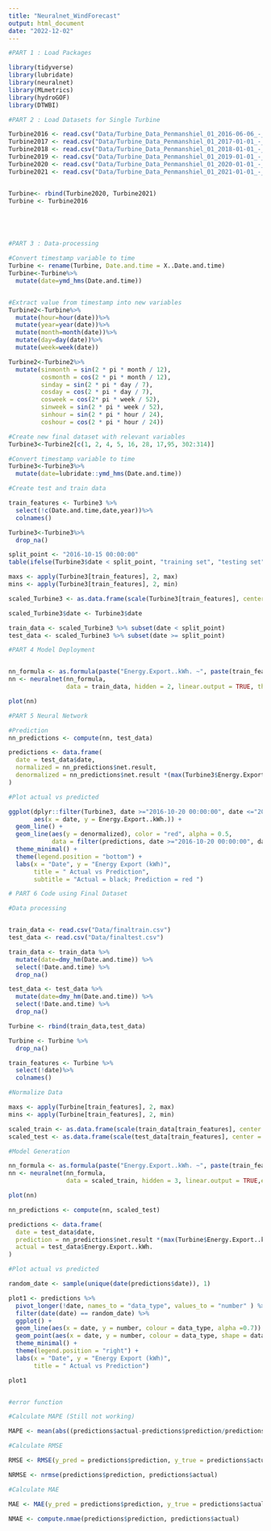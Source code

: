 ```yaml
---
title: "Neuralnet_WindForecast"
output: html_document
date: "2022-12-02"
---
```


```r
#PART 1 : Load Packages

library(tidyverse)
library(lubridate)
library(neuralnet)
library(MLmetrics)
library(hydroGOF)
library(DTWBI)

```

```r
#PART 2 : Load Datasets for Single Turbine

Turbine2016 <- read.csv("Data/Turbine_Data_Penmanshiel_01_2016-06-06_-_2017-01-01_1042.csv", skip = 9)
Turbine2017 <- read.csv("Data/Turbine_Data_Penmanshiel_01_2017-01-01_-_2018-01-01_1042.csv", skip = 9)
Turbine2018 <- read.csv("Data/Turbine_Data_Penmanshiel_01_2018-01-01_-_2019-01-01_1042.csv", skip = 9)
Turbine2019 <- read.csv("Data/Turbine_Data_Penmanshiel_01_2019-01-01_-_2020-01-01_1042.csv", skip = 9)
Turbine2020 <- read.csv("Data/Turbine_Data_Penmanshiel_01_2020-01-01_-_2021-01-01_1042.csv", skip = 9)
Turbine2021 <- read.csv("Data/Turbine_Data_Penmanshiel_01_2021-01-01_-_2021-07-01_1042.csv", skip = 9)


Turbine<- rbind(Turbine2020, Turbine2021)
Turbine <- Turbine2016






```

```r
#PART 3 : Data-processing

#Convert timestamp variable to time
Turbine <- rename(Turbine, Date.and.time = X..Date.and.time)
Turbine<-Turbine%>%
  mutate(date=ymd_hms(Date.and.time))


#Extract value from timestamp into new variables
Turbine2<-Turbine%>%
  mutate(hour=hour(date))%>%
  mutate(year=year(date))%>%
  mutate(month=month(date))%>%
  mutate(day=day(date))%>%
  mutate(week=week(date))

Turbine2<-Turbine2%>%
  mutate(sinmonth = sin(2 * pi * month / 12),
         cosmonth = cos(2 * pi * month / 12),
         sinday = sin(2 * pi * day / 7),
         cosday = cos(2 * pi * day / 7),
         cosweek = cos(2* pi * week / 52),
         sinweek = sin(2 * pi * week / 52),
         sinhour = sin(2 * pi * hour / 24),
         coshour = cos(2 * pi * hour / 24))

#Create new final dataset with relevant variables
Turbine3<-Turbine2[c(1, 2, 4, 5, 16, 28, 17,95, 302:314)]

#Convert timestamp variable to time
Turbine3<-Turbine3%>%
  mutate(date=lubridate::ymd_hms(Date.and.time))

#Create test and train data

train_features <- Turbine3 %>% 
  select(!c(Date.and.time,date,year))%>% 
  colnames()

Turbine3<-Turbine3%>%
  drop_na()

split_point <- "2016-10-15 00:00:00"
table(ifelse(Turbine3$date < split_point, "training set", "testing set"))

maxs <- apply(Turbine3[train_features], 2, max)
mins <- apply(Turbine3[train_features], 2, min)

scaled_Turbine3 <- as.data.frame(scale(Turbine3[train_features], center = mins, scale = maxs - mins))

scaled_Turbine3$date <- Turbine3$date

train_data <- scaled_Turbine3 %>% subset(date < split_point)
test_data <- scaled_Turbine3 %>% subset(date >= split_point)

```

```r
#PART 4 Model Deployment


nn_formula <- as.formula(paste("Energy.Export..kWh. ~", paste(train_features, collapse = "+")))
nn <- neuralnet(nn_formula, 
                data = train_data, hidden = 2, linear.output = TRUE, threshold =0.1, stepmax = 1e+5)

plot(nn)


```

```r
#PART 5 Neural Network

#Prediction
nn_predictions <- compute(nn, test_data)

predictions <- data.frame(
  date = test_data$date,
  normalized = nn_predictions$net.result,
  denormalized = nn_predictions$net.result *(max(Turbine3$Energy.Export..kWh.)-min(Turbine3$Energy.Export..kWh.))+min(Turbine3$Energy.Export..kWh.)
)

#Plot actual vs predicted

ggplot(dplyr::filter(Turbine3, date >="2016-10-20 00:00:00", date <="2016-10-20 23:00:00"),
       aes(x = date, y = Energy.Export..kWh.)) +
  geom_line() +
  geom_line(aes(y = denormalized), color = "red", alpha = 0.5,
            data = filter(predictions, date >="2016-10-20 00:00:00", date <="2016-10-20 23:00:00" )) +
  theme_minimal() +
  theme(legend.position = "bottom") +
  labs(x = "Date", y = "Energy Export (kWh)",
       title = " Actual vs Prediction",
       subtitle = "Actual = black; Prediction = red ")
```
```r
# PART 6 Code using Final Dataset

#Data processing


train_data <- read.csv("Data/finaltrain.csv")
test_data <- read.csv("Data/finaltest.csv")

train_data <- train_data %>% 
  mutate(date=dmy_hm(Date.and.time)) %>% 
  select(!Date.and.time) %>% 
  drop_na()

test_data <- test_data %>% 
  mutate(date=dmy_hm(Date.and.time)) %>% 
  select(!Date.and.time) %>% 
  drop_na()

Turbine <- rbind(train_data,test_data)

Turbine <- Turbine %>% 
  drop_na()

train_features <- Turbine %>% 
  select(!date)%>% 
  colnames()

#Normalize Data

maxs <- apply(Turbine[train_features], 2, max)
mins <- apply(Turbine[train_features], 2, min)

scaled_train <- as.data.frame(scale(train_data[train_features], center = mins, scale = maxs - mins))
scaled_test <- as.data.frame(scale(test_data[train_features], center = mins, scale = maxs - mins))

#Model Generation

nn_formula <- as.formula(paste("Energy.Export..kWh. ~", paste(train_features, collapse = "+")))
nn <- neuralnet(nn_formula, 
                data = scaled_train, hidden = 3, linear.output = TRUE,err.fct = "sse", threshold =0.1, algorithm = "rprop+",stepmax = 1e+5)

plot(nn)

nn_predictions <- compute(nn, scaled_test)

predictions <- data.frame(
  date = test_data$date,
  prediction = nn_predictions$net.result *(max(Turbine$Energy.Export..kWh.)-min(Turbine$Energy.Export..kWh.))+min(Turbine$Energy.Export..kWh.),
  actual = test_data$Energy.Export..kWh.
)

#Plot actual vs predicted

random_date <- sample(unique(date(predictions$date)), 1)

plot1 <- predictions %>% 
  pivot_longer(!date, names_to = "data_type", values_to = "number" ) %>% 
  filter(date(date) == random_date) %>% 
  ggplot() +
  geom_line(aes(x = date, y = number, colour = data_type, alpha =0.7)) +
  geom_point(aes(x = date, y = number, colour = data_type, shape = data_type)) +
  theme_minimal() +
  theme(legend.position = "right") +
  labs(x = "Date", y = "Energy Export (kWh)",
       title = " Actual vs Prediction")

plot1



```
```r
#error function

#Calculate MAPE (Still not working)

MAPE <- mean(abs((predictions$actual-predictions$prediction/predictions$actual))) * 100

#Calculate RMSE

RMSE <- RMSE(y_pred = predictions$prediction, y_true = predictions$actual)

NRMSE <- nrmse(predictions$prediction, predictions$actual)

#Calculate MAE

MAE <- MAE(y_pred = predictions$prediction, y_true = predictions$actual)

NMAE <- compute.nmae(predictions$prediction, predictions$actual)

```



